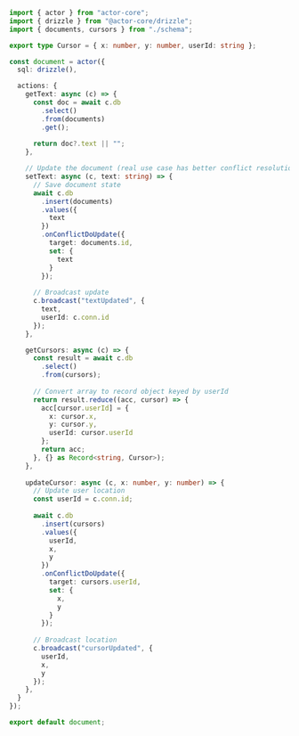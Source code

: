 ```typescript
import { actor } from "actor-core";
import { drizzle } from "@actor-core/drizzle";
import { documents, cursors } from "./schema";

export type Cursor = { x: number, y: number, userId: string };

const document = actor({
  sql: drizzle(),

  actions: {
    getText: async (c) => {
      const doc = await c.db
        .select()
        .from(documents)
        .get();
      
      return doc?.text || "";
    },

    // Update the document (real use case has better conflict resolution)
    setText: async (c, text: string) => {
      // Save document state
      await c.db
        .insert(documents)
        .values({
          text
        })
        .onConflictDoUpdate({
          target: documents.id,
          set: {
            text
          }
        });
      
      // Broadcast update
      c.broadcast("textUpdated", {
        text,
        userId: c.conn.id
      });
    },

    getCursors: async (c) => {
      const result = await c.db
        .select()
        .from(cursors);
      
      // Convert array to record object keyed by userId
      return result.reduce((acc, cursor) => {
        acc[cursor.userId] = {
          x: cursor.x,
          y: cursor.y,
          userId: cursor.userId
        };
        return acc;
      }, {} as Record<string, Cursor>);
    },
    
    updateCursor: async (c, x: number, y: number) => {
      // Update user location
      const userId = c.conn.id;
      
      await c.db
        .insert(cursors)
        .values({
          userId,
          x,
          y
        })
        .onConflictDoUpdate({
          target: cursors.userId,
          set: {
            x,
            y
          }
        });
      
      // Broadcast location
      c.broadcast("cursorUpdated", {
        userId,
        x, 
        y
      });
    },
  }
});

export default document;
```
